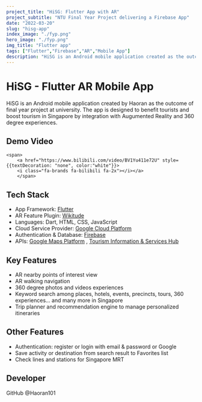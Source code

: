 ```yaml
---
project_title: "HiSG: Flutter App with AR"
project_subtitle: "NTU Final Year Project delivering a Firebase App"
date: "2022-03-20"
slug: "hisg-app"
index_image: "./fyp.png"
hero_image: "./fyp.png"
img_title: "Flutter app"
tags: ["Flutter","Firebase","AR","Mobile App"]
description: "HiSG is an Android mobile application created as the outcome of the final year project at university. The app is designed to benefit tourists and boost tourism in Singapore by integration with Augumented Reality and 360 degree experiences."
---
```


# HiSG - Flutter AR Mobile App

HiSG is an Android mobile application created by Haoran as the outcome of final year project at university. The app is designed to benefit tourists and boost tourism in Singapore by integration with Augumented Reality and 360 degree experiences.

## Demo Video

<div className="py-3">
    <span>
        <a href="https://www.youtube.com/watch?v=6vSq-pMynyI" style={{textDecoration: "none", color:"white", marginRight: "1.3rem"}}>
        <i class="fa-brands fa-youtube fa-2x"></i></a>
    </span>

    <span>
        <a href="https://www.bilibili.com/video/BV1Yu411e72U" style={{textDecoration: "none", color:"white"}}>
        <i class="fa-brands fa-bilibili fa-2x"></i></a>
        </span>

</div>

## Tech Stack

* App Framework: [Flutter](https://flutter.dev/)
* AR Feature Plugin: [Wikitude](https://www.wikitude.com/)
* Languages: Dart, HTML, CSS, JavaScript
* Cloud Service Provider: [Google Cloud Platform](https://cloud.google.com/)
* Authentication & Database: [Firebase](https://firebase.google.com/)
* APIs:  [Google Maps Platform](https://mapsplatform.google.com/) ,  [Tourism Information & Services Hub](https://tih.stb.gov.sg/content/tih/en/about_tih/about-us.html)

## Key Features

- AR nearby points of interest view
- AR walking navigation
- 360 degree photos and videos experiences
- Keyword search among places, hotels, events, precincts, tours, 360 experiences... and many more in Singapore
- Trip planner and recommendation engine to manage personalized itineraries

## Other Features

- Authentication: register or login with email & password or Google
- Save activity or destination from search result to Favorites list
- Check lines and stations for Singapore MRT

## Developer

GitHub @Haoran101